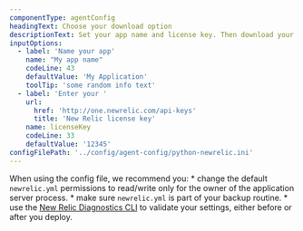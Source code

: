 ```yaml
---
componentType: agentConfig
headingText: Choose your download option
descriptionText: Set your app name and license key. Then download your custom config file. You can also use more advanced config setting, see our docs.
inputOptions:
  - label: 'Name your app'
    name: "My app name"
    codeLine: 43
    defaultValue: 'My Application'
    toolTip: 'some random info text'
  - label: 'Enter your '
    url:
      href: 'http://one.newrelic.com/api-keys'
      title: 'New Relic license key'
    name: licenseKey
    codeLine: 33
    defaultValue: '12345'
configFilePath: '../config/agent-config/python-newrelic.ini'
---
```


When using the config file, we recommend you:
    * change the default `newrelic.yml` permissions to read/write only for the owner of the application server process.
    * make sure `newrelic.yml` is part of your backup routine.
    * use the [New Relic Diagnostics CLI](https://docs.newrelic.com/docs/new-relic-solutions/solve-common-issues/diagnostics-cli-nrdiag/run-diagnostics-cli-nrdiag/) to validate your settings, either before or after you deploy.